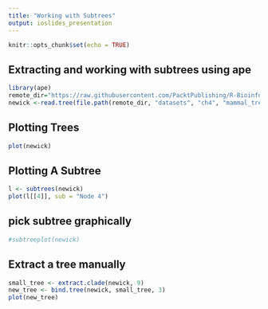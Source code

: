 ```yaml
---
title: "Working with Subtrees"
output: ioslides_presentation
---
```


```r
knitr::opts_chunk$set(echo = TRUE)
```

## Extracting and working with subtrees using ape

```r
library(ape)
remote_dir="https://raw.githubusercontent.com/PacktPublishing/R-Bioinformatics-Cookbook/master"
newick <-read.tree(file.path(remote_dir, "datasets", "ch4", "mammal_tree.nwk"))
```

## Plotting Trees

```r
plot(newick)
```

## Plotting A Subtree

```r
l <- subtrees(newick)
plot(l[[4]], sub = "Node 4")
```

##  pick subtree graphically

```r
#subtreeplot(newick)
```

## Extract a tree manually

```r
small_tree <- extract.clade(newick, 9)
new_tree <- bind.tree(newick, small_tree, 3)
plot(new_tree)
```
